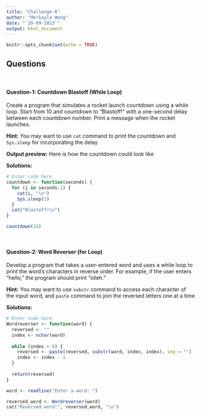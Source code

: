```yaml
---
title: "Challenge-6"
author: "Merkayla Wong"
date: "`20-09-2023`"
output: html_document
---
```


```r
knitr::opts_chunk$set(echo = TRUE)
```

## Questions
<br>

#### Question-1: Countdown Blastoff (While Loop)

Create a program that simulates a rocket launch countdown using a while loop. Start from 10 and countdown to "Blastoff!" with a one-second delay between each countdown number. Print a message when the rocket launches.

**Hint:** You may want to use `cat` command to print the countdown and `Sys.sleep` for incorporating the delay

**Output preview:** Here is how the countdown could look like 

**Solutions:**

```r
# Enter code here
countdown <- function(seconds) {
  for (i in seconds:1) {
    cat(i, "\n")
    Sys.sleep(1)
  }
  cat("Blastoff!\n")
}

countdown(10)
```
<br>

#### Question-2: Word Reverser (for Loop)

Develop a program that takes a user-entered word and uses a while loop to print the word's characters in reverse order. For example, if the user enters "hello," the program should print "olleh."

**Hint:** You may want to use `substr` command to access each character of the input word, and `paste` command to join the reversed letters one at a time

**Solutions:** 

```r
# Enter code here
Wordreverser <- function(word) {
  reversed <- ""
  index <- nchar(word)
  
  while (index > 0) {
    reversed <- paste(reversed, substr(word, index, index), sep = "")
    index <- index - 1
  }
  
  return(reversed)
}

word <- readline("Enter a word: ")

reversed_word <- Wordreverser(word)
cat("Reversed word:", reversed_word, "\n")
```
<br>
